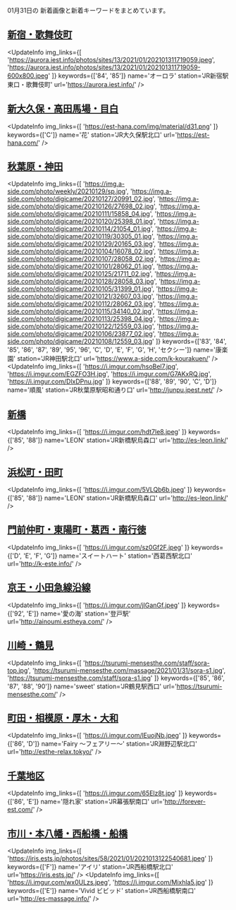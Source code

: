 

01月31日の
新着画像と新着キーワードをまとめています。

<DmmAffiliateIns />

## [新宿・歌舞伎町](/busty/0010)
<UpdateInfo
    img_links={[
    'https://aurora.iest.info/photos/sites/13/2021/01/202101311719059.jpeg',
    'https://aurora.iest.info/photos/sites/13/2021/01/202101311719059-600x800.jpeg'
    ]}
    keywords={['84', '85']}
    name='オーロラ'
    station='JR新宿駅東口・歌舞伎町'
    url='https://aurora.iest.info/'
/>
<DmmAffiliateIns />

## [新大久保・高田馬場・目白](/busty/0020)
<UpdateInfo
    img_links={[
    'https://est-hana.com/img/material/d31.png'
    ]}
    keywords={['C']}
    name='花'
    station='JR大久保駅北口'
    url='https://est-hana.com/'
/>
<DmmAffiliateIns />

## [秋葉原・神田](/busty/0080)
<UpdateInfo
    img_links={[
    'https://img.a-side.com/photo/weekly/20210129/sp.jpg',
    'https://img.a-side.com/photo/digicame/20210127/20991_02.jpg',
    'https://img.a-side.com/photo/digicame/20210126/27698_02.jpg',
    'https://img.a-side.com/photo/digicame/20210111/15858_04.jpg',
    'https://img.a-side.com/photo/digicame/20210120/25398_01.jpg',
    'https://img.a-side.com/photo/digicame/20210114/21054_01.jpg',
    'https://img.a-side.com/photo/digicame/20210119/30305_01.jpg',
    'https://img.a-side.com/photo/digicame/20210129/20165_03.jpg',
    'https://img.a-side.com/photo/digicame/20210104/16078_02.jpg',
    'https://img.a-side.com/photo/digicame/20210107/28058_02.jpg',
    'https://img.a-side.com/photo/digicame/20210101/28062_01.jpg',
    'https://img.a-side.com/photo/digicame/20210125/21711_02.jpg',
    'https://img.a-side.com/photo/digicame/20210128/28058_03.jpg',
    'https://img.a-side.com/photo/digicame/20210105/31399_01.jpg',
    'https://img.a-side.com/photo/digicame/20210121/32607_03.jpg',
    'https://img.a-side.com/photo/digicame/20210112/28062_03.jpg',
    'https://img.a-side.com/photo/digicame/20210115/34140_02.jpg',
    'https://img.a-side.com/photo/digicame/20210113/25398_04.jpg',
    'https://img.a-side.com/photo/digicame/20210122/12559_03.jpg',
    'https://img.a-side.com/photo/digicame/20210106/23877_02.jpg',
    'https://img.a-side.com/photo/digicame/20210108/12559_03.jpg'
    ]}
    keywords={['83', '84', '85', '86', '87', '89', '95', '96', 'C', 'D', 'E', 'F', 'G', 'H', 'セクシー']}
    name='康楽園'
    station='JR神田駅北口'
    url='https://www.a-side.com/k-kourakuen/'
/>
<UpdateInfo
    img_links={[
    'https://i.imgur.com/hsoBel7.jpg',
    'https://i.imgur.com/EGZFO3H.jpg',
    'https://i.imgur.com/G7AKxRQ.jpg',
    'https://i.imgur.com/DlxDPnu.jpg'
    ]}
    keywords={['88', '89', '90', 'C', 'D']}
    name='順風'
    station='JR秋葉原駅昭和通り口'
    url='http://junpu.jpest.net/'
/>
<DmmAffiliateIns />

## [新橋](/busty/0100)
<UpdateInfo
    img_links={[
    'https://i.imgur.com/hdt7le8.jpeg'
    ]}
    keywords={['85', '88']}
    name='LEON'
    station='JR新橋駅烏森口'
    url='http://es-leon.link/'
/>
<DmmAffiliateIns />

## [浜松町・田町](/busty/0110)
<UpdateInfo
    img_links={[
    'https://i.imgur.com/5VLQb6b.jpeg'
    ]}
    keywords={['85', '88']}
    name='LEON'
    station='JR新橋駅烏森口'
    url='http://es-leon.link/'
/>
<DmmAffiliateIns />

## [門前仲町・東陽町・葛西・南行徳](/busty/0240)
<UpdateInfo
    img_links={[
    'https://i.imgur.com/sz0Gf2F.jpeg'
    ]}
    keywords={['D', 'E', 'F', 'G']}
    name='スイートハート'
    station='西葛西駅北口'
    url='http://k-este.info/'
/>
<DmmAffiliateIns />

## [京王・小田急線沿線](/busty/0260)
<UpdateInfo
    img_links={[
    'https://i.imgur.com/jlGanGf.jpeg'
    ]}
    keywords={['92', 'E']}
    name='愛の海'
    station='登戸駅'
    url='http://ainoumi.estheya.com/'
/>
<DmmAffiliateIns />

## [川崎・鶴見](/busty/0320)
<UpdateInfo
    img_links={[
    'https://tsurumi-mensesthe.com/staff/sora-top.jpg',
    'https://tsurumi-mensesthe.com/massage/2021/01/31/sora-s1.jpg',
    'https://tsurumi-mensesthe.com/staff/sora-s1.jpg'
    ]}
    keywords={['85', '86', '87', '88', '90']}
    name='sweet'
    station='JR鶴見駅西口'
    url='https://tsurumi-mensesthe.com/'
/>
<DmmAffiliateIns />

## [町田・相模原・厚木・大和](/busty/0330)
<UpdateInfo
    img_links={[
    'https://i.imgur.com/lEuojNb.jpeg'
    ]}
    keywords={['86', 'D']}
    name='Fairy ～フェアリー～'
    station='JR淵野辺駅北口'
    url='http://esthe-relax.tokyo/'
/>
<DmmAffiliateIns />

## [千葉地区](/busty/0500)
<UpdateInfo
    img_links={[
    'https://i.imgur.com/65Elz8t.jpg'
    ]}
    keywords={['86', 'E']}
    name='隠れ家'
    station='JR幕張駅南口'
    url='http://forever-est.com/'
/>
<DmmAffiliateIns />

## [市川・本八幡・西船橋・船橋](/busty/0510)
<UpdateInfo
    img_links={[
    'https://iris.ests.jp/photos/sites/58/2021/01/2021013122540681.jpeg'
    ]}
    keywords={['F']}
    name='アイリ'
    station='JR西船橋駅北口'
    url='https://iris.ests.jp/'
/>
<UpdateInfo
    img_links={[
    'https://i.imgur.com/wx0ULzs.jpeg',
    'https://i.imgur.com/Mixhla5.jpg'
    ]}
    keywords={['E']}
    name='Vivid ビビッド'
    station='JR西船橋駅南口'
    url='http://es-massage.info/'
/>
<DmmAffiliateIns />

<DmmAffiliateScript />
